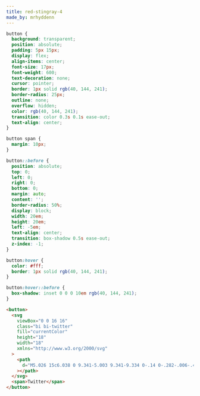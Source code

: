 ```yaml
---
title: red-stingray-4
made_by: mrhyddenn
---
```


```css
button {
  background: transparent;
  position: absolute;
  padding: 5px 15px;
  display: flex;
  align-items: center;
  font-size: 17px;
  font-weight: 600;
  text-decoration: none;
  cursor: pointer;
  border: 1px solid rgb(40, 144, 241);
  border-radius: 25px;
  outline: none;
  overflow: hidden;
  color: rgb(40, 144, 241);
  transition: color 0.3s 0.1s ease-out;
  text-align: center;
}

button span {
  margin: 10px;
}

button::before {
  position: absolute;
  top: 0;
  left: 0;
  right: 0;
  bottom: 0;
  margin: auto;
  content: '';
  border-radius: 50%;
  display: block;
  width: 20em;
  height: 20em;
  left: -5em;
  text-align: center;
  transition: box-shadow 0.5s ease-out;
  z-index: -1;
}

button:hover {
  color: #fff;
  border: 1px solid rgb(40, 144, 241);
}

button:hover::before {
  box-shadow: inset 0 0 0 10em rgb(40, 144, 241);
}
```

```html
<button>
  <svg
    viewBox="0 0 16 16"
    class="bi bi-twitter"
    fill="currentColor"
    height="18"
    width="18"
    xmlns="http://www.w3.org/2000/svg"
  >
    <path
      d="M5.026 15c6.038 0 9.341-5.003 9.341-9.334 0-.14 0-.282-.006-.422A6.685 6.685 0 0 0 16 3.542a6.658 6.658 0 0 1-1.889.518 3.301 3.301 0 0 0 1.447-1.817 6.533 6.533 0 0 1-2.087.793A3.286 3.286 0 0 0 7.875 6.03a9.325 9.325 0 0 1-6.767-3.429 3.289 3.289 0 0 0 1.018 4.382A3.323 3.323 0 0 1 .64 6.575v.045a3.288 3.288 0 0 0 2.632 3.218 3.203 3.203 0 0 1-.865.115 3.23 3.23 0 0 1-.614-.057 3.283 3.283 0 0 0 3.067 2.277A6.588 6.588 0 0 1 .78 13.58a6.32 6.32 0 0 1-.78-.045A9.344 9.344 0 0 0 5.026 15z"
    ></path>
  </svg>
  <span>Twitter</span>
</button>
```
